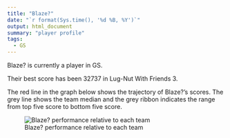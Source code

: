 ```yaml
---
title: "Blaze?"
date: "`r format(Sys.time(), '%d %B, %Y')`"
output: html_document
summary: "player profile"
tags:
  - GS
---
```


Blaze? is currently a player in GS.

Their best score has been 32737 in Lug-Nut With Friends 3.

The red line in the graph below shows the trajectory of Blaze?'s scores. The grey line shows the team median and the grey ribbon indicates the range from top five score to bottom five score.

![Blaze? performance relative to each team](Blaze.jpg)

